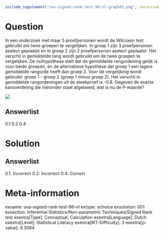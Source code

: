```r
include_supplement("uva-signed-rank-test-98-nl-graph01.png", recursive = TRUE)
```

Question
========

In een onderzoek met maar 5 proefpersonen wordt de Wilcoxon test
gebruikt om twee groepen te vergelijken. In groep 1 zijn 3 proefpersonen
aselect geplaatst en in groep 2 zijn 2 proefpersonen aselect geplaatst.
Het verschil in gemiddelde rang wordt gebruikt om de twee groepen te
vergelijken. De nulhypothese stelt dat de gemiddelde rangordening gelijk
is voor beide groepen, en de alternatieve hypothese dat groep 1 een
lagere gemiddelde rangorde heeft dan groep 2. Voor de vergelijking wordt
gebruikt: groep 1 - groep 2 (groep 1 minus groep 2). Het verschil in
gemiddelde rangordeningen uit de steekproef is -0.8. Gegeven de exacte
kansverdeling die hieronder staat afgebeeld, wat is nu de P-waarde?

![](uva-signed-rank-test-98-nl-graph01.png)

Answerlist
----------

0.1
0.2
0.4

Solution
========

Answerlist
----------

0.1: Incorrect
0.2: Incorrect
0.4: Correct

Meta-information
================
exname: uva-signed-rank-test-98-nl
extype: schoice
exsolution: 001
exsection: Inferential Statistics/Non-parametric Techniques/Signed Rank test
exextra[Type]: Conceptual, Calculation
exextra[Language]: Dutch
exextra[Level]: Statistical Literacy
exextra[IRT-Difficulty]: 3
exextra[p-value]: 0.3084
